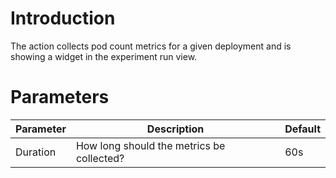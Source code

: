 # Introduction

The action collects pod count metrics for a given deployment and is showing a widget in the experiment run view.

# Parameters

| Parameter | Description                               | Default |
|-----------|-------------------------------------------|---------|
| Duration  | How long should the metrics be collected? | 60s     |
